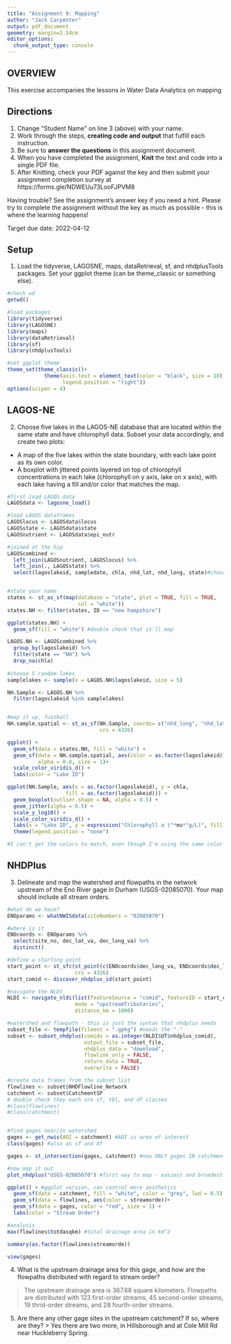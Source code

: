 ```yaml
---
title: "Assignment 9: Mapping"
author: "Jack Carpenter"
output: pdf_document
geometry: margin=2.54cm
editor_options: 
  chunk_output_type: console
---
```


## OVERVIEW

This exercise accompanies the lessons in Water Data Analytics on mapping

## Directions
1. Change "Student Name" on line 3 (above) with your name.
2. Work through the steps, **creating code and output** that fulfill each instruction.
3. Be sure to **answer the questions** in this assignment document.
4. When you have completed the assignment, **Knit** the text and code into a single PDF file.
5. After Knitting, check your PDF against the key and then submit your assignment completion survey at https://forms.gle/NDWEUu73LooFJPVM8 

Having trouble? See the assignment's answer key if you need a hint. Please try to complete the assignment without the key as much as possible - this is where the learning happens!

Target due date: 2022-04-12

## Setup

1. Load the tidyverse, LAGOSNE, maps, dataRetrieval, sf, and nhdplusTools packages. Set your ggplot theme (can be theme_classic or something else).


```r
#check wd
getwd()

#load packages
library(tidyverse)
library(LAGOSNE)
library(maps)
library(dataRetrieval)
library(sf)
library(nhdplusTools)

#set ggplot theme
theme_set(theme_classic()+
            theme(axis.text = element_text(color = "black", size = 10),
                  legend.position = "right"))
options(scipen = 4)

```

## LAGOS-NE

2. Choose five lakes in the LAGOS-NE database that are located within the same state and have chlorophyll data. Subset your data accordingly, and create two plots:

* A map of the five lakes within the state boundary, with each lake point as its own color.
* A boxplot with jittered points layered on top of chlorophyll concentrations in each lake (chlorophyll on y axis, lake on x axis), with each lake having a fill and/or color that matches the map. 

```r
#first load LAGOS data
LAGOSdata <- lagosne_load()

#load LAGOS dataframes
LAGOSlocus <- LAGOSdata$locus
LAGOSstate <- LAGOSdata$state
LAGOSnutrient <- LAGOSdata$epi_nutr

#joined at the hip
LAGOScombined <- 
  left_join(LAGOSnutrient, LAGOSlocus) %>%
  left_join(., LAGOSstate) %>%
  select(lagoslakeid, sampledate, chla, nhd_lat, nhd_long, state)#choose data


#state your name
states <- st_as_sf(map(database = "state", plot = TRUE, fill = TRUE, 
                       col = "white"))
states.NH <- filter(states, ID == "new hampshire")

ggplot(states.NH) +
  geom_sf(fill = "white") #double check that it'll map

LAGOS.NH <- LAGOScombined %>%
  group_by(lagoslakeid) %>%
  filter(state == "NH") %>%
  drop_na(chla)
  
#choose 5 random lakes
samplelakes <- sample(x = LAGOS.NH$lagoslakeid, size = 5)

NH.Sample <- LAGOS.NH %>%
  filter(lagoslakeid %in% samplelakes)


#map it up, fuzzball
NH.sample.spatial <- st_as_sf(NH.Sample, coords= c("nhd_long", "nhd_lat"), 
                              crs = 4326)

ggplot() +
  geom_sf(data = states.NH, fill = "white") +
  geom_sf(data = NH.sample.spatial, aes(color = as.factor(lagoslakeid)), 
          alpha = 0.8, size = 1)+
  scale_color_viridis_d() +
  labs(color = "Lake ID")

ggplot(NH.Sample, aes(x = as.factor(lagoslakeid), y = chla,
                   fill = as.factor(lagoslakeid))) +
  geom_boxplot(outlier.shape = NA, alpha = 0.5) +
  geom_jitter(alpha = 0.5) +
  scale_y_log10() +
  scale_color_viridis_d() +
  labs(x = "Lake ID", y = expression("Chlorophyll a ("*mu*"g/L)", fill = ""))+
  theme(legend.position = "none")

#I can't get the colors to match, even though I'm using the same color scale

```


## NHDPlus

3. Delineate and map the watershed and flowpaths in the network upstream of the Eno River gage in Durham (USGS-02085070). Your map should include all stream orders.


```r
#what do we have?
ENOparams <- whatNWISdata(siteNumbers = "02085070")

#where is it
ENOcoords <- ENOparams %>%
  select(site_no, dec_lat_va, dec_long_va) %>%
  distinct()

#define a starting point
start_point <- st_sfc(st_point(c(ENOcoords$dec_long_va, ENOcoords$dec_lat_va)),
                      crs = 4326)
start_comid <- discover_nhdplus_id(start_point)

#navigate the NLDI
NLDI <- navigate_nldi(list(featureSource = "comid", featureID = start_comid),
                      mode = "upstreamTributaries",
                      distance_km = 1000)

#watershed and flowpath - this is just the syntax that nhdplus needs
subset_file <- tempfile(fileext = ".gpkg") #needs the "." 
subset <- subset_nhdplus(comids = as.integer(NLDI$UT$nhdplus_comid),
                         output_file = subset_file,
                         nhdplus_data = "download",
                         flowline_only = FALSE,
                         return_data = TRUE,
                         overwrite = FALSE)

#create data frames from the subset list
flowlines <- subset$NHDFlowline_Network
catchment <- subset$CatchmentSP
# double check they each are sf, tbl, and df classes
#class(flowlines) 
#class(catchment)


#find gages near/in watershed
gages <- get_nwis(AOI = catchment) #AOI is area of interest
class(gages) #also as sf and df

gages <- st_intersection(gages, catchment) #now ONLY gages IN catchment

#now map it out
plot_nhdplus("USGS-02085070") #first way to map - easiest and broadest

ggplot() + #ggplot version, can control more aesthetics
  geom_sf(data = catchment, fill = "white", color = "grey", lwd = 0.5) +
  geom_sf(data = flowlines, aes(color = streamorde))+
  geom_sf(data = gages, color = "red", size = 1) +
  labs(color = "Stream Order")

#analysis
max(flowlines$totdasqkm) #total drainage area in km^2

summary(as.factor(flowlines$streamorde))

view(gages)
```

4. What is the upstream drainage area for this gage, and how are the flowpaths distributed with regard to stream order?

> The upstream drainage area is 367.68 square kilometers. Flowpaths are distributed with 123 first-order streams, 45 second-order streams, 19 thrid-order streams, and 28 fourth-order streams.

5. Are there any other gage sites in the upstream catchment? If so, where are they?
> Yes there are two more, in Hillsborough and at Cole Mill Rd near Huckleberry Spring.
